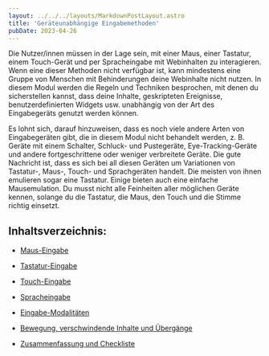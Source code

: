```yaml
---
layout: ../../../layouts/MarkdownPostLayout.astro
title: 'Geräteunabhängige Eingabemethoden'
pubDate: 2023-04-26
---
```


Die Nutzer/innen müssen in der Lage sein, mit einer Maus, einer Tastatur, einem Touch-Gerät und per Spracheingabe mit Webinhalten zu
interagieren. Wenn eine dieser Methoden nicht verfügbar ist, kann mindestens eine Gruppe von Menschen mit Behinderungen deine
Webinhalte nicht nutzen. In diesem Modul werden die Regeln und Techniken besprochen, mit denen du sicherstellen kannst, dass deine
Inhalte, geskripteten Ereignisse, benutzerdefinierten Widgets usw. unabhängig von der Art des Eingabegeräts genutzt werden können.

Es lohnt sich, darauf hinzuweisen, dass es noch viele andere Arten von Eingabegeräten gibt, die in diesem Modul nicht behandelt
werden, z. B. Geräte mit einem Schalter, Schluck- und Pustegeräte, Eye-Tracking-Geräte und andere fortgeschrittene oder weniger
verbreitete Geräte. Die gute Nachricht ist, dass es sich bei all diesen Geräten um Variationen von Tastatur-, Maus-, Touch- und
Sprachgeräten handelt. Die meisten von ihnen emulieren sogar eine Tastatur. Einige bieten auch eine einfache Mausemulation. Du musst
nicht alle Feinheiten aller möglichen Geräte kennen, solange du die Tastatur, die Maus, den Touch und die Stimme richtig einsetzt.

## Inhaltsverzeichnis:

- [Maus-Eingabe](/tutorials/eingabemethoden/maus-eingabe)

- [Tastatur-Eingabe](/tutorials/eingabemethoden/tastatur-eingabe)

- [Touch-Eingabe](/tutorials/eingabemethoden/touch-eingabe)

- [Spracheingabe](/tutorials/eingabemethoden/spracheingabe)

- [Eingabe-Modalitäten](/tutorials/eingabemethoden/eingabe-modalitaeten)

- [Bewegung, verschwindende Inhalte und Übergänge](/tutorials/eingabemethoden/bewegung)

- [Zusammenfassung und Checkliste](/tutorials/eingabemethoden/zusammenfassung)
